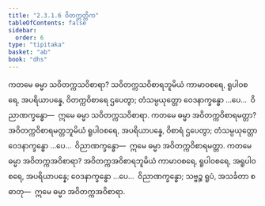 ```yaml
---
title: "2.3.1.6 ဝိတက္ကတ္တိက"
tableOfContents: false
sidebar:
  order: 6
type: "tipitaka"
basket: "ab"
book: "dhs"
---
```



<DynamicBreadcrumb />

<Division number="1000" book="dhs" e="ch" v="29" p="207">

<Paragraph number="1665" book="dhs">
ကတမေ ဓမ္မာ သဝိတက္ကသဝိစာရာ? သဝိတက္ကသဝိစာရဘူမိယံ ကာမာဝစရေ, ရူပါဝစရေ, အပရိယာပန္နေ, ဝိတက္ကဝိစာရေ ဌပေတွာ; တံသမ္ပယုတ္တော ဝေဒနာက္ခန္ဓော …ပေ…  ဝိညာဏက္ခန္ဓော—  ဣမေ ဓမ္မာ သဝိတက္ကသဝိစာရာ.
</Paragraph>

</Division>
<Division number="1001" book="dhs" e="ch" v="29" p="207">

<Paragraph number="1666" book="dhs">
ကတမေ ဓမ္မာ အဝိတက္ကဝိစာရမတ္တာ? အဝိတက္ကဝိစာရမတ္တဘူမိယံ ရူပါဝစရေ, အပရိယာပန္နေ, ဝိစာရံ ဌပေတွာ; တံသမ္ပယုတ္တော ဝေဒနာက္ခန္ဓော …ပေ…  ဝိညာဏက္ခန္ဓော—  ဣမေ ဓမ္မာ အဝိတက္ကဝိစာရမတ္တာ.
</Paragraph>

</Division>
<Division number="1002" book="dhs" e="ch" v="29" p="207">

<Paragraph number="1667" book="dhs">
ကတမေ ဓမ္မာ အဝိတက္ကအဝိစာရာ? အဝိတက္ကအဝိစာရဘူမိယံ ကာမာဝစရေ, ရူပါဝစရေ, အရူပါဝစရေ, အပရိယာပန္နေ; ဝေဒနာက္ခန္ဓော …ပေ…  ဝိညာဏက္ခန္ဓော; သဗ္ဗဉ္စ ရူပံ, အသင်္ခတာ စ ဓာတု—  ဣမေ ဓမ္မာ အဝိတက္ကအဝိစာရာ.
</Paragraph>
</Division>